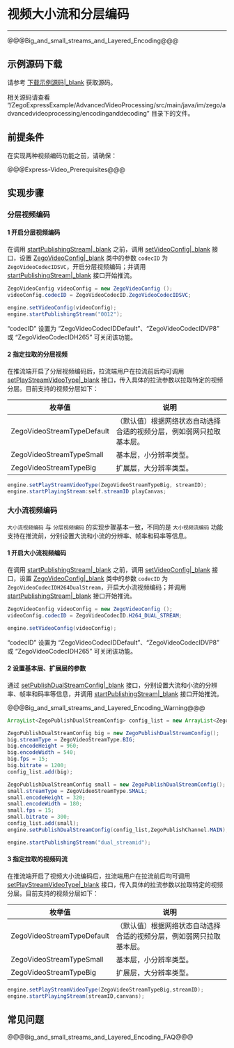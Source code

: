 # 视频大小流和分层编码

- - -

@@@Big_and_small_streams_and_Layered_Encoding@@@


## 示例源码下载

请参考 [下载示例源码\|_blank](!DownloadDemo/DownloadDemo) 获取源码。

相关源码请查看 “/ZegoExpressExample/AdvancedVideoProcessing/src/main/java/im/zego/advancedvideoprocessing/encodinganddecoding” 目录下的文件。


## 前提条件

在实现两种视频编码功能之前，请确保：

@@@Express-Video_Prerequisites@@@


## 实现步骤

### 分层视频编码

#### 1 开启分层视频编码

在调用 [startPublishingStream\|_blank](@startPublishingStream) 之前，调用 [setVideoConfig\|_blank](@setVideoConfig-ZegoExpressEngine) 接口，设置 [ZegoVideoConfig\|_blank](@-ZegoVideoConfig) 类中的参数 `codecID` 为 `ZegoVideoCodecIDSVC`，开启分层视频编码；并调用 [startPublishingStream\|_blank](@startPublishingStream) 接口开始推流。

```java
ZegoVideoConfig videoConfig = new ZegoVideoConfig ();
videoConfig.codecID = ZegoVideoCodecID.ZegoVideoCodecIDSVC;

engine.setVideoConfig(videoConfig);
engine.startPublishingStream("0012");
```

<div class="mk-hint">

“codecID” 设置为 “ZegoVideoCodecIDDefault”、“ZegoVideoCodecIDVP8” 或 “ZegoVideoCodecIDH265” 可关闭该功能。
</div>

#### 2 指定拉取的分层视频

在推流端开启了分层视频编码后，拉流端用户在拉流前后均可调用 [setPlayStreamVideoType\|_blank](@setPlayStreamVideoType) 接口，传入具体的拉流参数以拉取特定的视频分层。目前支持的视频分层如下：

|枚举值|说明|
|-|-|
|ZegoVideoStreamTypeDefault|（默认值）根据网络状态自动选择合适的视频分层，例如弱网只拉取基本层。|
|ZegoVideoStreamTypeSmall| 基本层，小分辨率类型。|
|ZegoVideoStreamTypeBig| 扩展层，大分辨率类型。|

```java
engine.setPlayStreamVideoType(ZegoVideoStreamTypeBig, streamID);
engine.startPlayingStream:self.streamID playCanvas;
```

### 大小流视频编码

`大小流视频编码` 与 `分层视频编码` 的实现步骤基本一致，不同的是 `大小视频流编码` 功能支持在推流前，分别设置大流和小流的分辨率、帧率和码率等信息。

#### 1 开启大小流视频编码

在调用 [startPublishingStream\|_blank](@startPublishingStream) 之前，调用 [setVideoConfig\|_blank](@setVideoConfig-ZegoExpressEngine) 接口，设置 [ZegoVideoConfig\|_blank](@-ZegoVideoConfig) 类中的参数 `codecID` 为 `ZegoVideoCodecIDH264DualStream`，开启大小流视频编码；并调用 [startPublishingStream\|_blank](@startPublishingStream) 接口开始推流。

```java
ZegoVideoConfig videoConfig = new ZegoVideoConfig ();
videoConfig.codecID = ZegoVideoCodecID.H264_DUAL_STREAM;

engine.setVideoConfig(videoConfig);
```

<div class="mk-hint">

“codecID” 设置为 “ZegoVideoCodecIDDefault”、“ZegoVideoCodecIDVP8” 或 “ZegoVideoCodecIDH265” 可关闭该功能。
</div>

#### 2 设置基本层、扩展层的参数

通过 [setPublishDualStreamConfig\|_blank](@setPublishDualStreamConfig) 接口，分别设置大流和小流的分辨率、帧率和码率等信息，并调用 [startPublishingStream\|_blank](@startPublishingStream) 接口开始推流。

@@@Big_and_small_streams_and_Layered_Encoding_Warning@@@

```java
ArrayList<ZegoPublishDualStreamConfig> config_list = new ArrayList<ZegoPublishDualStreamConfig>();

ZegoPublishDualStreamConfig big = new ZegoPublishDualStreamConfig();
big.streamType = ZegoVideoStreamType.BIG;
big.encodeHeight = 960;
big.encodeWidth = 540;
big.fps = 15;
big.bitrate = 1200;
config_list.add(big);

ZegoPublishDualStreamConfig small = new ZegoPublishDualStreamConfig();
small.streamType = ZegoVideoStreamType.SMALL;
small.encodeHeight = 320;
small.encodeWidth = 180;
small.fps = 15;
small.bitrate = 300;
config_list.add(small);
engine.setPublishDualStreamConfig(config_list,ZegoPublishChannel.MAIN);

engine.startPublishingStream("dual_streamid");
```

#### 3 指定拉取的视频码流

在推流端开启了视频大小流编码后，拉流端用户在拉流前后均可调用 [setPlayStreamVideoType\|_blank](@setPlayStreamVideoType) 接口，传入具体的拉流参数以拉取特定的视频分层。目前支持的视频分层如下：

|枚举值|说明|
|-|-|
|ZegoVideoStreamTypeDefault|（默认值）根据网络状态自动选择合适的视频分层，例如弱网只拉取基本层。|
|ZegoVideoStreamTypeSmall| 基本层，小分辨率类型。|
|ZegoVideoStreamTypeBig| 扩展层，大分辨率类型。|

```java
engine.setPlayStreamVideoType(ZegoVideoStreamTypeBig,streamID);
engine.startPlayingStream(streamID,canvans);
```

## 常见问题

@@@Big_and_small_streams_and_Layered_Encoding_FAQ@@@
